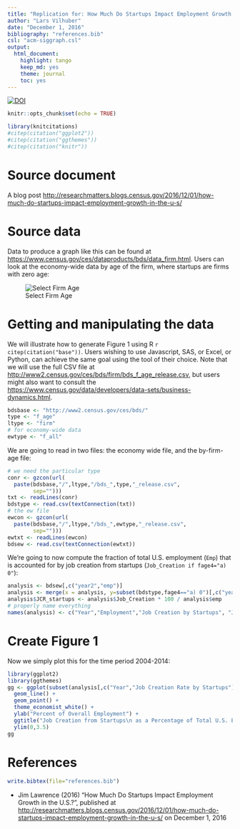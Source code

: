 ```yaml
---
title: "Replication for: How Much Do Startups Impact Employment Growth in the U.S.?"
author: "Lars Vilhuber"
date: "December 1, 2016"
bibliography: "references.bib"
csl: "acm-siggraph.csl"
output: 
  html_document: 
    highlight: tango
    keep_md: yes
    theme: journal
    toc: yes
---
```

[![DOI](https://zenodo.org/badge/75326479.svg)](https://zenodo.org/badge/latestdoi/75326479)

```r
knitr::opts_chunk$set(echo = TRUE)
```
```r
library(knitcitations)
#citep(citation("ggplot2"))
#citep(citation("ggthemes"))
#citep(citation("knitr"))
```

# Source document
A blog post [http://researchmatters.blogs.census.gov/2016/12/01/how-much-do-startups-impact-employment-growth-in-the-u-s/](by Jim Lawrence)

# Source data
Data to produce a graph like this can be found at [https://www.census.gov/ces/dataproducts/bds/data_firm.html](). Users can look at the economy-wide data by age of the firm, where startups are firms with zero age:

![Select Firm Age](Selection_316.png)

# Getting and manipulating the data
We will illustrate how to generate Figure 1 using R `r citep(citation("base"))`. Users wishing to use Javascript, SAS, or Excel, or Python, can achieve the same goal using the tool of their choice. Note that we will use the full CSV file at [http://www2.census.gov/ces/bds/firm/bds_f_age_release.csv](), but users might also want to consult the [https://www.census.gov/data/developers/data-sets/business-dynamics.html](BDS API).

```r
bdsbase <- "http://www2.census.gov/ces/bds/"
type <- "f_age"
ltype <- "firm"
# for economy-wide data
ewtype <- "f_all"
```
We are going to read in two files: the economy wide file, and the by-firm-age file:
```r
# we need the particular type 
conr <- gzcon(url(
  paste(bdsbase,"/",ltype,"/bds_",type,"_release.csv",
        sep="")))
txt <- readLines(conr)
bdstype <- read.csv(textConnection(txt))
# the ew file
ewcon <- gzcon(url(
  paste(bdsbase,"/",ltype,"/bds_",ewtype,"_release.csv",
        sep="")))
ewtxt <- readLines(ewcon)
bdsew <- read.csv(textConnection(ewtxt))
```
We're going to now compute the fraction of total U.S. employment (`Emp`) that is accounted for by job creation from startups (`Job_Creation if fage4="a) 0"`):

```r
analysis <- bdsew[,c("year2","emp")]
analysis <- merge(x = analysis, y=subset(bdstype,fage4=="a) 0")[,c("year2","Job_Creation")], by="year2")
analysis$JCR_startups <- analysis$Job_Creation * 100 / analysis$emp
# properly name everything
names(analysis) <- c("Year","Employment","Job Creation by Startups", "Job Creation Rate by Startups")
```

# Create Figure 1

Now we simply plot this for the time period 2004-2014:
```r
library(ggplot2)
library(ggthemes)
gg <- ggplot(subset(analysis[,c("Year","Job Creation Rate by Startups")],Year > 2003),aes(x=Year,y=`Job Creation Rate by Startups`)) +
  geom_line() + 
  geom_point() +
  theme_economist_white() +
  ylab("Percent of Overall Employment") +
  ggtitle("Job Creation from Startups\n as a Percentage of Total U.S. Employment From 2004 to 2014") +
  ylim(0,3.5)
gg
```

# References
```r
write.bibtex(file="references.bib")
```
- Jim Lawrence (2016) "How Much Do Startups Impact Employment Growth in the U.S.?", published at [http://researchmatters.blogs.census.gov/2016/12/01/how-much-do-startups-impact-employment-growth-in-the-u-s/]() on December 1, 2016

